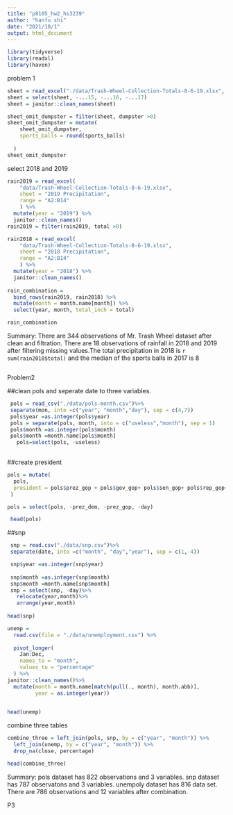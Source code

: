 ```yaml
---
title: "p8105_hw2_hs3239"
author: "hanfu shi"
date: "2021/10/1"
output: html_document
---
```


```r
library(tidyverse)
library(readxl)
library(haven)

```

problem 1
```r
sheet = read_excel("./data/Trash-Wheel-Collection-Totals-8-6-19.xlsx", na = c("",  "."),sheet = "Mr. Trash Wheel")
sheet = select(sheet, -...15, -...16, -...17)
sheet = janitor::clean_names(sheet)

sheet_omit_dumpster = filter(sheet, dumpster >0)
sheet_omit_dumpster = mutate(
    sheet_omit_dumpster,
    sports_balls = round(sports_balls)
    
  )
sheet_omit_dumpster
```

select 2018 and 2019

```r
rain2019 = read_excel(
    "data/Trash-Wheel-Collection-Totals-8-6-19.xlsx",
    sheet = "2019 Precipitation",
    range = "A2:B14"
    ) %>%
  mutate(year = "2019") %>% 
  janitor::clean_names()
rain2019 = filter(rain2019, total >0)

rain2018 = read_excel(
    "data/Trash-Wheel-Collection-Totals-8-6-19.xlsx",
    sheet = "2018 Precipitation",
    range = "A2:B14"
    ) %>%
  mutate(year = "2018") %>% 
  janitor::clean_names()
  
rain_combination = 
  bind_rows(rain2019, rain2018) %>%
  mutate(month = month.name[month]) %>% 
  select(year, month, total_inch = total)

rain_combination

```
Summary: There are 344 observations of Mr. Trash Wheel dataset after clean and 
filtration. There are 18 observations of rainfall in 2018 and 2019  after filtering missing values.The total precipitation in 2018 is               `r sum(rain2018$total) ` and the median of the sports balls in 2017 is 8




```r


```




Problem2

##clean pols and seperate date to three variables.
```r
 pols = read_csv("./data/pols-month.csv")%>%
 separate(mon, into =c("year", "month","day"), sep = c(4,7))
 pols$year =as.integer(pols$year)
 pols = separate(pols, month, into = c("useless","month"), sep = 1)
 pols$month =as.integer(pols$month)
 pols$month =month.name[pols$month]
   pols=select(pols, -useless)
 

```

##create president
```r
pols = mutate(
  pols, 
  president = pols$prez_gop + pols$gov_gop+ pols$sen_gop+ pols$rep_gop+ pols$prez_dem+ pols$gov_dem+pols$sen_dem+pols$rep_dem
 )

pols = select(pols, -prez_dem, -prez_gop, -day)

 head(pols)
```

##snp
```r
 snp = read.csv("./data/snp.csv")%>%
 separate(date, into =c("month", "day","year"), sep = c(1,-4))

 snp$year =as.integer(snp$year)
 
 snp$month =as.integer(snp$month)
 snp$month =month.name[snp$month]
 snp = select(snp, -day)%>%
   relocate(year,month)%>%
   arrange(year,month)
 
head(snp)
```


```r
unemp = 
  read.csv(file = "./data/unemployment.csv") %>%
  
  pivot_longer(
    Jan:Dec,
    names_to = "month",
    values_to = "percentage"
  ) %>%
janitor::clean_names()%>%
  mutate(month = month.name[match(pull(., month), month.abb)],
         year = as.integer(year)) 
 

head(unemp)

```


combine three tables

```r
combine_three = left_join(pols, snp, by = c("year", "month")) %>% 
  left_join(unemp, by = c("year", "month")) %>% 
  drop_na(close, percentage)

head(combine_three)
```
Summary: pols dataset has 822 observations and 3 variables. snp dataset has 787 observatons and 3 variables. unempoly dataset has 816 data set. There are
786 observations and 12 variables after combination. 


P3




